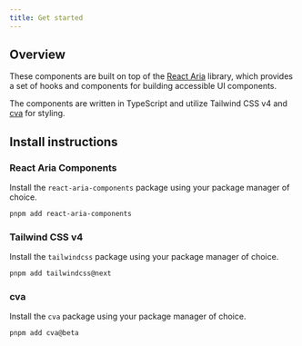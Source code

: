 ```yaml
---
title: Get started
---
```


## Overview

These components are built on top of the
[React Aria](https://react-spectrum.adobe.com/react-aria/index.html) library,
which provides a set of hooks and components for building accessible UI
components.

The components are written in TypeScript and utilize Tailwind CSS v4 and [cva]()
for styling.

## Install instructions

### React Aria Components

Install the `react-aria-components` package using your package manager of
choice.

```sh
pnpm add react-aria-components
```

### Tailwind CSS v4

Install the `tailwindcss` package using your package manager of choice.

```sh
pnpm add tailwindcss@next
```

### cva

Install the `cva` package using your package manager of choice.

```sh
pnpm add cva@beta
```
